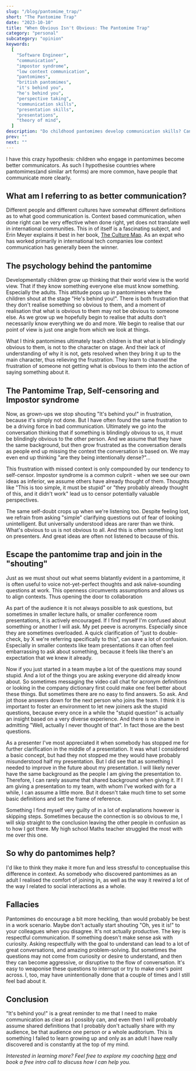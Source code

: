```yaml
---
slug: "/blog/pantomime_trap/"
short: "The Pantomime Trap"
date: "2023-10-10"
title: "When Obvious Isn't Obvious: The Pantomime Trap"
category: "personal"
subcategory: "opinion"
keywords:
  [
    "Software Engineer",
    "communication",
    "impostor syndrome",
    "low context communication",
    "pantomimes",
    "british pantomimes",
    "it's behind you",
    "he's behind you",
    "perspective taking",
    "communication skills",
    "presentation skills",
    "presentations",
    "theory of mind",
  ]
description: "Do childhood pantomimes develop communication skills? Can they encourage perspective-taking and clear communication free of assumptions?"
prev: ""
next: ""
---
```


I have this crazy hypothesis: children who engage in pantomimes become better communicators. As such I hypothesise countries where pantomimes(and similar art forms) are more common, have people that communicate more clearly.

## What am I referring to as better communication?

Different people and different cultures have somewhat different definitions as to what good communication is. Context based communication, when done right can be very effective when done right, yet does not translate well in international communities. This in of itself is a fascinating subject, and Erin Meyer explains it best in her book, [The Culture Map](https://www.goodreads.com/book/show/22085568-the-culture-map). As an expat who has worked primarily in international tech companies low context communication has generally been the winner.

## The psychology behind the pantomime

Developmentally children grow up thinking that their world view is the world view. That if they know something everyone else must know something. Especially the adults. This attitude pops up in pantomimes where the children shout at the stage "He's behind you!". There is both frustration that they don't realise something so obvious to them, and a moment of realisation that what is obvious to them may not be obvious to someone else. As we grow up we hopefully begin to realise that adults don't necessarily know everything we do and more. We begin to realise that our point of view is just one angle from which we look at things.

What I think pantomimes ultimately teach children is that what is blindingly obvious to them, is not to the character on stage. And their lack of understanding of why it is not, gets resolved when they bring it up to the main character, thus relieving the frustration. They learn to channel the frustration of someone not getting what is obvious to them into the action of saying something about it.

## The Pantomime Trap, Self-censoring and Impostor syndrome

Now, as grown-ups we stop shouting "It's behind you!" in frustration, because it's simply not done. But I have often found the same frustration to be a driving force in bad communication. Ultimately we go into the conversation thinking that if something is blindingly obvious to us, it must be blindingly obvious to the other person. And we assume that they have the same background, but then grow frustrated as the conversation derails as people end up missing the context the conversation is based on. We may even end up thinking "are they being intentionally dense?"...

This frustration with missed context is only compounded by our tendency to self-censor. Impostor syndrome is a common culprit - when we see our own ideas as inferior, we assume others have already thought of them. Thoughts like "This is too simple, it must be stupid" or "they probably already thought of this, and it didn't work" lead us to censor potentially valuable perspectives.

The same self-doubt crops up when we're listening too. Despite feeling lost, we refrain from asking "simple" clarifying questions out of fear of looking unintelligent. But universally understood ideas are rarer than we think. What's obvious to us is not obvious to all. And this is often something lost on presenters. And great ideas are often not listened to because of this.

## Escape the pantomime trap and join in the "shouting"

Just as we must shout out what seems blatantly evident in a pantomime, it is often useful to voice not-yet-perfect thoughts and ask naïve-sounding questions at work. This openness circumvents assumptions and allows us to align contexts. Thus opening the door to collaboration

As part of the audience it is not always possible to ask questions, but sometimes in smaller lecture halls, or smaller conference room presentations, it is actively encouraged. If I find myself I'm confused about something or another I will ask. My pet peeve is acronyms. Especially since they are sometimes overloaded. A quick clarification of "just to double-check, by X we're referring specifically to this", can save a lot of confusion. Especially in smaller contexts like team presentations it can often feel embarrassing to ask about something, because it feels like there's an expectation that we knew it already.

Now if you just started in a team maybe a lot of the questions may sound stupid. And a lot of the things you are asking everyone did already know about. So sometimes messaging the video call chat for acronym definitions or looking in the company dictionary first could make one feel better about these things. But sometimes there are no easy to find answers. So ask. And jot those answers down for the next person who joins the team. I think it is important to foster an environment to let new joiners ask the stupid questions, because every once in a while the "stupid question" is actually an insight based on a very diverse experience. And there is no shame in admitting "Well, actually I never thought of that". In fact those are the best questions.

As a presenter I've most appreciated it when somebody has stopped me for further clarification in the middle of a presentation. It was what I considered a basic concept, but had they not stopped me they would have probably misunderstood half my presentation. But I did see that as something I needed to improve in the future about my presentation. I will likely never have the same background as the people I am giving the presentation to. Therefore, I can rarely assume that shared background when giving it. If I am giving a presentation to my team, with whom I've worked with for a while, I can assume a little more. But it doesn't take much time to set some basic definitions and set the frame of reference.

Something I find myself very guilty of in a lot of explanations however is skipping steps. Sometimes because the connection is so obvious to me, I will skip straight to the conclusion leaving the other people in confusion as to how I got there. My high school Maths teacher struggled the most with me over this one.

## So why do pantomimes help?

I'd like to think they make it more fun and less stressful to conceptualise this difference in context. As somebody who discovered pantomimes as an adult I realised the comfort of joining in, as well as the way it rewired a lot of the way I related to social interactions as a whole.

## Fallacies

Pantomimes do encourage a bit more heckling, than would probably be best in a work scenario. Maybe don't actually start shouting "Oh, yes it is!" to your colleagues when you disagree. It's not actually productive. The key is respectful communication. If something doesn't make sense ask with curiosity. Asking respectfully with the goal to understand can lead to a lot of great conversations, and amazing problem-solving. But sometimes the questions may not come from curiosity or desire to understand, and then they can become aggressive, or disruptive to the flow of conversation. It's easy to weaponise these questions to interrupt or try to make one's point across. I, too, may have unintentionally done that a couple of times and I still feel bad about it.

## Conclusion

"It's behind you!" is a great reminder to me that I need to make communication as clear as I possibly can, and even then I will probably assume shared definitions that I probably don't actually share with my audience, be that audience one person or a whole auditorium. This is something I failed to learn growing up and only as an adult I have really discovered and is constantly at the top of my mind.

_Interested in learning more? Feel free to explore my coaching [here](/coaching/) and book a free intro call to discuss how I can help you._